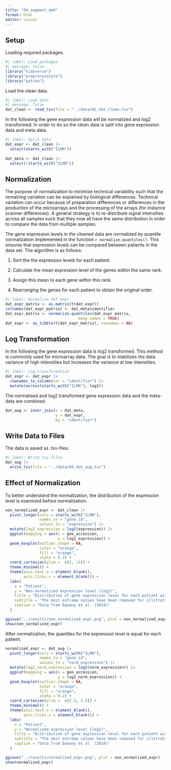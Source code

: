 ```yaml
---
title: "04_augment.qmd"
format: html
editor: visual
---
```


## Setup

Loading required packages.

```r
#| label: Load packages
#| message: false
library("tidyverse")
library("preprocessCore")
library("patchw")
```

Load the clean data.

```r
#| label: Load data
#| message: false
dat_clean <- read_tsv(file = "../data/02_dat_clean.tsv")
```

In the following the gene expression data will be normalized and log2 transformed. In order to do so the clean data is split into gene expression data and meta data.

```r
#| label: Split data
dat_expr <- dat_clean |> 
  select(starts_with("ILMN")) 
  
dat_meta <- dat_clean |> 
  select(!starts_with("ILMN"))
```

## Normalization

The purpose of normalization to minimize technical variability such that the remaining variation can be explained by biological differences. Technical variation can occur because of preparation differences or differences in the production of the microarrays and the processing of the arrays (for instance scanner differences). A general strategy is to re-distribute signal intensities across all samples such that they now all have the same distribution in order to compare the data from multiple samples.

The gene expression levels in the cleaned data are normalized by quantile normalization implemented in the function `r normalize.quantiles()`. This ensures that expression levels can be compared between patients in the data set. The algorithm is as follows:

1.  Sort the the expression levels for each patient.

2.  Calculate the mean expression level of the genes within the same rank.

3.  Assign this mean to each gene within this rank.

4.  Rearranging the genes for each patient to obtain the original order.

```r
#| label: Normalise dat_expr
dat_expr_matrix <- as.matrix(t(dat_expr)) 
colnames(dat_expr_matrix) <- dat_meta$identifier 
dat_expr_matrix <- normalize.quantiles(dat_expr_matrix, 
                                keep.names = TRUE) 
dat_expr <- as_tibble(t(dat_expr_matrix), rownames = NA)
```

## Log Transformation

In the following the gene expression data is log2 transformed. This method is commonly used for microarray data. The goal is to stabilizes the data variance of high intensities but increases the variance at low intensities.

```r
#| label: Log-transformation
dat_expr <- dat_expr |> 
  rownames_to_column(var = "identifier") |> 
  mutate(across(starts_with("ILMN"), log2))
```

The normalised and log2 transformed gene expression data and the meta-data are combined. 

```r
dat_aug <- inner_join(x = dat_meta,
                      y = dat_expr,
                      by = "identifier")
```

## Write Data to Files

The data is saved as .tsv-files.

```r
#| label: Write tsv-files
dat_aug |> 
  write_tsv(file = "../data/04_dat_aug.tsv")
```

## Effect of Normalization

To better understand the normalization, the distribution of the expression level is examined before normalization.

```r
non_normalized_expr <- dat_clean |> 
  pivot_longer(cols = starts_with("ILMN"),
               names_to = "gene_id",
               values_to = "expression") |> 
  mutate(log2_expression = log2(expression)) |> 
  ggplot(mapping = aes(x = geo_accession,
                       y = log2_expression)) +
  geom_boxplot(outlier.shape = NA,
               color = "orange",
               fill = "orange",
               alpha = 0.2) +
  coord_cartesian(ylim =  c(5, 11)) +
  theme_minimal() +
  theme(axis.text.x = element_blank(),
        axis.ticks.x = element_blank()) +
  labs(
    x = "Patient",
    y = "Non-normalized expression level (log2)",
    title = "Distribution of gene expression level for each patient without normalization",
    subtitle = "The most extreme values have been removed for illstrative puposes",
    caption = "Data from Dawany et al. (2014)"
  ) 

ggsave("../results/non_normalized_expr.png", plot = non_normalized_expr)
show(non_normalized_expr)
```

After normalization, the quantiles for the expression level is equal for each patient. 

```r
normalized_expr <- dat_aug |> 
  pivot_longer(cols = starts_with("ILMN"),
               names_to = "gene_id",
               values_to = "norm_expression") |> 
  mutate(log2_norm_expression = log2(norm_expression)) |> 
  ggplot(mapping = aes(x = geo_accession,
                       y = log2_norm_expression)) +
  geom_boxplot(outlier.shape = NA,
               color = "orange",
               fill = "orange",
               alpha = 0.2) +
  coord_cartesian(ylim =  c(2.5, 3.5)) +
  theme_minimal() +
  theme(axis.text.x = element_blank(),
        axis.ticks.x = element_blank()) +
  labs(
    x = "Patient",
    y = "Normalized expression level (log2)",
    title = "Distribution of gene expression level for each patient with normalization",
    subtitle = "The most extreme values have been removed for illstrative puposes",
    caption = "Data from Dawany et al. (2014)"
  ) 

ggsave("../results/normalized_expr.png", plot = non_normalized_expr)
show(normalized_expr)
```
